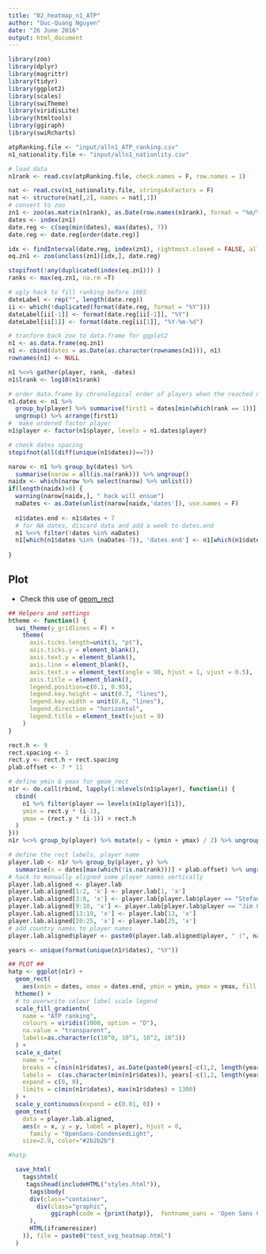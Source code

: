```yaml
---
title: "02_heatmap_n1_ATP"
author: "Duc-Quang Nguyen"
date: "26 June 2016"
output: html_document
---
```


```r
library(zoo)
library(dplyr)
library(magrittr)
library(tidyr)
library(ggplot2)
library(scales)
library(swiTheme)
library(viridisLite)
library(htmltools)
library(ggiraph)
library(swiRcharts)

atpRanking.file <- "input/alln1_ATP_ranking.csv"
n1_nationality.file <- "input/alln1_nationlity.csv"

```

```r
# load data
n1rank <- read.csv(atpRanking.file, check.names = F, row.names = 1)

nat <- read.csv(n1_nationality.file, stringsAsFactors = F)
nat <- structure(nat[,2], names = nat[,1])
# convert to zoo
zn1 <- zoo(as.matrix(n1rank), as.Date(row.names(n1rank), format = "%m/%d/%Y"))
dates <- index(zn1)
date.reg <- c(seq(min(dates), max(dates), 7))
date.reg <- date.reg[order(date.reg)]

idx <- findInterval(date.reg, index(zn1), rightmost.closed = FALSE, all.inside = FALSE)
eq.zn1 <- zoo(unclass(zn1)[idx,], date.reg)

stopifnot(!any(duplicated(index(eq.zn1))) )
ranks <- max(eq.zn1, na.rm =T)

# ugly hack to fill ranking before 1985
dateLabel <- rep("", length(date.reg))
ii <- which(!duplicated(format(date.reg, format = "%Y")))
dateLabel[ii[-1]] <- format(date.reg[ii[-1]], "%Y")
dateLabel[ii[1]] <- format(date.reg[ii[1]], "%Y-%m-%d")

# tranform back zoo to data.frame for ggplot2
n1 <- as.data.frame(eq.zn1)
n1 <- cbind(dates = as.Date(as.character(rownames(n1))), n1)
rownames(n1) <- NULL

n1 %<>% gather(player, rank, -dates)
n1$lrank <- log10(n1$rank)

# order data.frame by chronological order of players when the reached n1
n1.dates <- n1 %>% 
  group_by(player) %>% summarise(first1 = dates[min(which(rank == 1))]) %>% 
  ungroup() %>% arrange(first1)
#  make ordered factor player
n1$player <- factor(n1$player, levels = n1.dates$player)

# check dates spacing
stopifnot(all(diff(unique(n1$dates))==7))

narow <- n1 %>% group_by(dates) %>% 
  summarise(narow = all(is.na(rank))) %>% ungroup()
naidx <- which(narow %>% select(narow) %>% unlist())
if(length(naidx)>0) {
  warning(narow[naidx,], " hack will ensue")
  naDates <- as.Date(unlist(narow[naidx,'dates']), use.names = F)
  
  n1$dates.end <- n1$dates + 7
  # for NA dates, discard data and add a week to dates.end
  n1 %<>% filter(!dates %in% naDates)
  n1[which(n1$dates %in% (naDates-7)), 'dates.end'] <- n1[which(n1$dates %in% (naDates-7)), 'dates.end'] + 7
  
}


```

## Plot

* Check this use of [geom_rect](https://nsaunders.wordpress.com/2015/04/15/project-tycho-ggplot2-and-the-shameless-stealing-of-blog-ideas/)

```r
## Helpers and settings
htheme <- function() {
  swi_theme(y_gridlines = F) + 
    theme(
      axis.ticks.length=unit(3, "pt"),
      axis.ticks.y = element_blank(),
      axis.text.y = element_blank(),
      axis.line = element_blank(),
      axis.text.x = element_text(angle = 90, hjust = 1, vjust = 0.5),
      axis.title = element_blank(),
      legend.position=c(0.1, 0.95),
      legend.key.height = unit(0.7, "lines"),
      legend.key.width = unit(0.8, "lines"),
      legend.direction = "horizontal",
      legend.title = element_text(vjust = 0)
    )
}

rect.h <- 9
rect.spacing <- 1
rect.y <- rect.h + rect.spacing
plab.offset <- 7 * 11

# define ymin & ymax for geom_rect
n1r <- do.call(rbind, lapply(1:nlevels(n1$player), function(i) {
  cbind(
    n1 %>% filter(player == levels(n1$player)[i]), 
    ymin = rect.y * (i-1),
    ymax = (rect.y * (i-1)) + rect.h
  )
}))
n1r %<>% group_by(player) %>% mutate(y = (ymin + ymax) / 2) %>% ungroup()

# define the rect labels, player name
player.lab <- n1r %>% group_by(player, y) %>% 
  summarise(x = dates[max(which(!is.na(rank)))] + plab.offset) %>% ungroup()
# hack to manually aligned some player names vertically
player.lab.aligned <- player.lab
player.lab.aligned[1:2, 'x'] <- player.lab[1, 'x']
player.lab.aligned[3:8, 'x'] <- player.lab[player.lab$player == "Stefan Edberg", 'x']
player.lab.aligned[9:10, 'x'] <- player.lab[player.lab$player == "Jim Courier", 'x']
player.lab.aligned[13:19, 'x'] <- player.lab[13, 'x']
player.lab.aligned[20:25, 'x'] <- player.lab[25, 'x']
# add country names to player names
player.lab.aligned$player <- paste0(player.lab.aligned$player, " (", nat[match(player.lab.aligned$player, names(nat))], ")")

years <- unique(format(unique(n1r$dates), "%Y"))

## PLOT ##
hatp <- ggplot(n1r) + 
  geom_rect(
    aes(xmin = dates, xmax = dates.end, ymin = ymin, ymax = ymax, fill = lrank)) + 
  htheme() +
  # to overwrite colour label scale legend
  scale_fill_gradientn(
    name = "ATP ranking",
    colours = viridis(1000, option = "D"),
    na.value = "transparent",
    labels=as.character(c(10^0, 10^1, 10^2, 10^3))
  ) + 
  scale_x_date(
    name = "",
    breaks = c(min(n1r$dates), as.Date(paste0(years[-c(1,2, length(years))], "-01-01")), max(n1r$dates)),
    labels =  c(as.character(min(n1r$dates)), years[-c(1,2, length(years))], as.character(max(n1r$dates))),
    expand = c(0, 0), 
    limits = c(min(n1r$dates), max(n1r$dates) + 1300)
  ) +
  scale_y_continuous(expand = c(0.01, 0)) + 
  geom_text(
    data = player.lab.aligned,
    aes(x = x, y = y, label = player), hjust = 0,
      family = "OpenSans-CondensedLight",
    size=2.9, color="#2b2b2b")

#hatp

  save_html(
    tags$html(
     tags$head(includeHTML("styles.html")),
      tags$body(    
      div(class="container",
        div(class="graphic", 
            ggiraph(code = {print(hatp)},  fontname_sans = 'Open Sans Condensed',   width = "100%"))
      ),
      HTML(iframeresizer)  
    )), file = paste0("test_svg_heatmap.html")
  )
  
  

```
